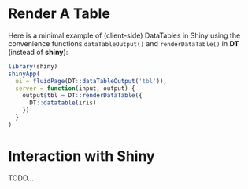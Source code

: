 # Render A Table

Here is a minimal example of (client-side) DataTables in Shiny using the convenience functions `dataTableOutput()` and `renderDataTable()` in **DT** (instead of **shiny**):

```r
library(shiny)
shinyApp(
  ui = fluidPage(DT::dataTableOutput('tbl')),
  server = function(input, output) {
    output$tbl = DT::renderDataTable({
      DT::datatable(iris)
    })
  }
)
```

# Interaction with Shiny

TODO...
